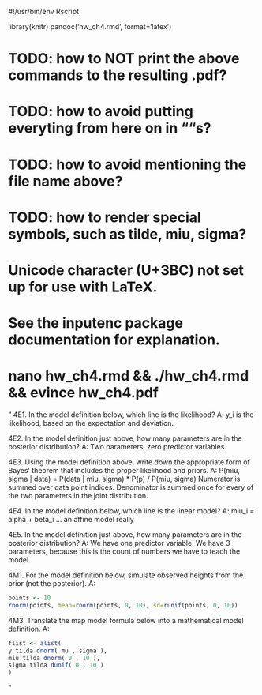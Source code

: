 #!/usr/bin/env Rscript


library(knitr)
pandoc('hw_ch4.rmd', format='latex')


# TODO: how to NOT print the above commands to the resulting .pdf?
# TODO: how to avoid putting everyting from here on in ""s?
# TODO: how to avoid mentioning the file name above?
# TODO: how to render special symbols, such as tilde, miu, sigma?
#     Unicode character (U+3BC) not set up for use with LaTeX.
#     See the inputenc package documentation for explanation.

# nano hw_ch4.rmd  && ./hw_ch4.rmd && evince hw_ch4.pdf

"
4E1. In the model definition below, which line is the likelihood?
A: y_i is the likelihood, based on the expectation and deviation.


4E2. In the model definition just above, how many parameters are in the posterior distribution?
A: Two parameters, zero predictor variables.


4E3. Using the model definition above, write down the appropriate form of Bayes’ theorem that
includes the proper likelihood and priors.
A: P(miu, sigma | data) = P(data | miu, sigma) * P(p) / P(miu, sigma)
Numerator is summed over data point indices.
Denominator is summed once for every of the two parameters in the joint distribution.


4E4. In the model definition below, which line is the linear model?
A: miu_i = alpha + beta_i ... an affine model really


4E5. In the model definition just above, how many parameters are in the posterior distribution?
A: We have one predictor variable.
We have 3 parameters, because this is the count of numbers we have to teach the model.


4M1. For the model definition below, simulate observed heights from the prior (not the posterior).
A:
```r
points <- 10
rnorm(points, mean=rnorm(points, 0, 10), sd=runif(points, 0, 10))
```
4M3. Translate the map model formula below into a mathematical model definition.
A:
```r
flist <- alist(
y tilda dnorm( mu , sigma ),
miu tilda dnorm( 0 , 10 ),
sigma tilda dunif( 0 , 10 )
)
```
"
